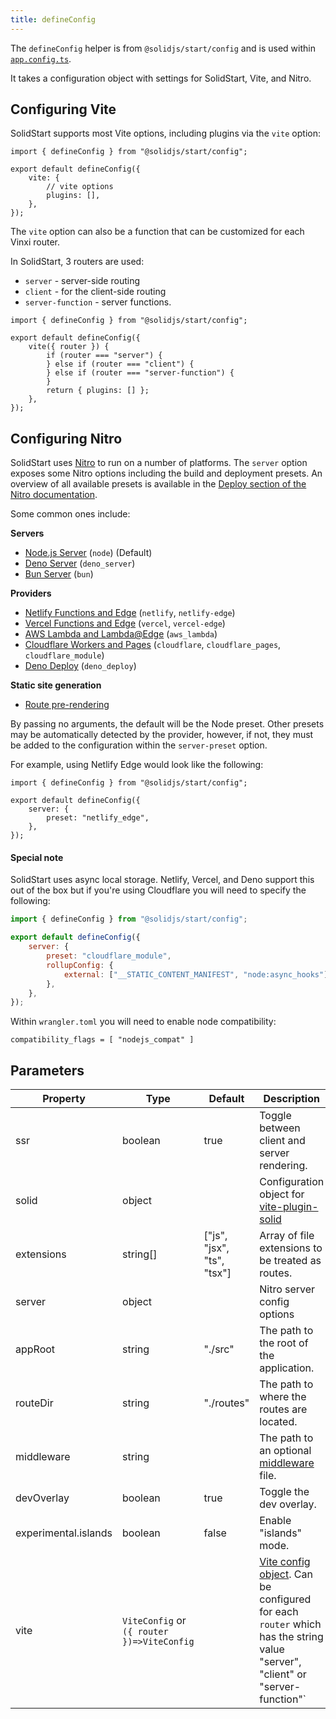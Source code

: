 ```yaml
---
title: defineConfig
---
```


The `defineConfig` helper is from `@solidjs/start/config` and is used within [`app.config.ts`](/solid-start/reference/entrypoints/app-config).

It takes a configuration object with settings for SolidStart, Vite, and Nitro.

## Configuring Vite

SolidStart supports most Vite options, including plugins via the `vite` option:

```tsx
import { defineConfig } from "@solidjs/start/config";

export default defineConfig({
	vite: {
		// vite options
		plugins: [],
	},
});
```

The `vite` option can also be a function that can be customized for each Vinxi router. 

In SolidStart, 3 routers are used:
- `server` - server-side routing
- `client` -  for the client-side routing
- `server-function` - server functions.

```tsx
import { defineConfig } from "@solidjs/start/config";

export default defineConfig({
	vite({ router }) {
		if (router === "server") {
		} else if (router === "client") {
		} else if (router === "server-function") {
		}
		return { plugins: [] };
	},
});
```

## Configuring Nitro

SolidStart uses [Nitro](https://nitro.build/) to run on a number of platforms. 
The `server` option exposes some Nitro options including the build and deployment presets. 
An overview of all available presets is available in the [Deploy section of the Nitro documentation](https://nitro.build/deploy).

 Some common ones include:

**Servers**

- [Node.js Server](https://nitro.build/deploy/runtimes/node#handler-advanced) (`node`) (Default)
- [Deno Server](https://nitro.build/deploy/runtimes/deno) (`deno_server`)
- [Bun Server](https://nitro.build/deploy/runtimes/bun) (`bun`)

**Providers**

- [Netlify Functions and Edge](https://nitro.build/deploy/providers/netlify) (`netlify`, `netlify-edge`)
- [Vercel Functions and Edge](https://nitro.build/deploy/providers/vercel) (`vercel`, `vercel-edge`)
- [AWS Lambda and Lambda@Edge](https://nitro.build/deploy/providers/aws) (`aws_lambda`)
- [Cloudflare Workers and Pages](https://nitro.build/deploy/providers/cloudflare) (`cloudflare`, `cloudflare_pages`, `cloudflare_module`)
- [Deno Deploy](https://nitro.build/deploy/providers/deno-deploy) (`deno_deploy`)

**Static site generation**

- [Route pre-rendering](/solid-start/building-your-application/route-prerendering)

By passing no arguments, the default will be the Node preset.
Other presets may be automatically detected by the provider, however, if not, they must be added to the configuration within the `server-preset` option.

For example, using Netlify Edge would look like the following:

```tsx
import { defineConfig } from "@solidjs/start/config";

export default defineConfig({
	server: {
		preset: "netlify_edge",
	},
});
```

#### Special note

SolidStart uses async local storage. 
Netlify, Vercel, and Deno support this out of the box but if you're using Cloudflare you will need to specify the following:

```js
import { defineConfig } from "@solidjs/start/config";

export default defineConfig({
	server: {
		preset: "cloudflare_module",
		rollupConfig: {
			external: ["__STATIC_CONTENT_MANIFEST", "node:async_hooks"],
		},
	},
});
```

Within `wrangler.toml` you will need to enable node compatibility:


```
compatibility_flags = [ "nodejs_compat" ]
```

## Parameters

| Property             | Type                                       | Default                    | Description                                                                                                                                                                  |
| -------------------- | ------------------------------------------ | -------------------------- | ---------------------------------------------------------------------------------------------------------------------------------------------------------------------------- |
| ssr                  | boolean                                    | true                       | Toggle between client and server rendering.                                                                                                                                  |
| solid                | object                                     |                            | Configuration object for [vite-plugin-solid](https://github.com/solidjs/vite-plugin-solid)                                                                                   |
| extensions           | string[]                                   | ["js", "jsx", "ts", "tsx"] | Array of file extensions to be treated as routes.                                                                                                                            |
| server               | object                                     |                            | Nitro server config options                                                                                                                                                  |
| appRoot              | string                                     | "./src"                    | The path to the root of the application.                                                                                                                                     |
| routeDir             | string                                     | "./routes"                 | The path to where the routes are located.                                                                                                                                    |
| middleware           | string                                     |                            | The path to an optional [middleware](/solid-start/advanced/middleware) file.                                                                                                 |
| devOverlay           | boolean                                    | true                       | Toggle the dev overlay.                                                                                                                                                      |
| experimental.islands | boolean                                    | false                      | Enable "islands" mode.                                                                                                                                                       |
| vite                 | `ViteConfig` or `({ router })=>ViteConfig` |                            | [Vite config object](https://vitejs.dev/config/shared-options.html). Can be configured for each `router` which has the string value "server", "client" or "server-function"` |
